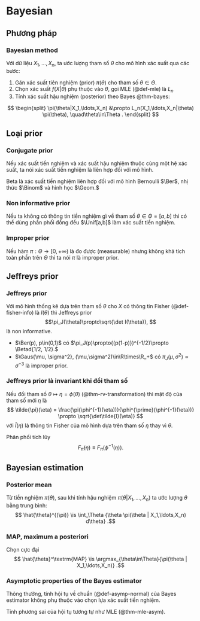 # Bayesian

## Phương pháp

:::{#def-bayesian-method}
### Bayesian method
Với dữ liệu $X_1,\ldots,X_n,$
ta
ước lượng tham số $\theta$ cho mô hình xác suất qua các bước:

1. Gán xác suất tiên nghiệm (prior) $\pi(\theta)$ cho tham số $\theta\in\Theta.$
2. Chọn xác suất $f(X|\theta)$ phụ thuộc vào $\theta,$
gọi MLE (@def-mle) là $L_n$
3. Tính xác suất hậu nghiệm (posterior) theo Bayes @thm-bayes:

$$
\begin{split}
\pi(\theta|X_1,\ldots,X_n)
&\propto
L_n(X_1,\ldots,X_n|\theta)
\pi(\theta),
\quad\theta\in\Theta
.
\end{split}
$$
:::

## Loại prior

:::{#def-conjugate-prior}
### Conjugate prior
Nếu xác suất tiền nghiệm và xác suất hậu nghiệm thuộc cùng một hệ xác suất, ta nói xác suất tiền nghiệm là liên hợp đối với mô hình.
:::

:::{#exm-conjugate-prior}
Beta là xác suất tiền nghiệm liên hợp đối với mô hình Bernoulli $\Ber$, nhị thức $\Binom$ và hình học $\Geom.$
:::

:::{#def-non-informative-prior}
### Non informative prior
Nếu ta không có thông tin tiền nghiệm gì về tham số
$\theta\in\Theta=[a, b]$ thì có thể dùng
phân phối đồng đều $\Unif[a,b]$ làm xác suất tiền nghiệm.
:::

:::{#def-improper-prior}
### Improper prior
Nếu
hàm $\pi:\Theta\to[0,+\infty)$ là đo được (measurable)
nhưng không khả tích toàn phần trên $\Theta$
thì ta nói $\pi$ là improper prior.
:::

## Jeffreys prior

:::{#def-jeffreys-prior}
### Jeffreys prior
Với mô hình thống kê dựa trên tham số $\theta$ cho
$X$
có thông tin Fisher (@def-fisher-info)
là $I(\theta)$ thì Jeffreys prior
$$\pi_J(\theta)\propto\sqrt{\det I(\theta)},
$$
là non informative.
:::

:::{#exm-jeffreys-prior}
- $\Ber(p), p\in(0,1)$ có
$\pi_J(p)\propto{(p(1-p)})^{-1/2}\propto \Betad{1/2, 1/2}.$
- $\Gaus{\mu, \sigma^2}, (\mu,\sigma^2)\in\R\times\R_+$ có
$\pi_J(\mu,\sigma^2)\propto \sigma^{-3}$ là improper prior.
:::

:::{#thm-invariant-jeffreys}
### Jeffreys prior là invariant khi đổi tham số
Nếu đổi tham số $\theta\mapsto\eta = \phi(\theta)$ (@thm-rv-transformation) thì mật độ của tham số mới
$\eta$ là
$$
\tilde{\pi}(\eta) = \frac{\pi(\phi^{-1}(\eta))}{\phi^{\prime}(\phi^{-1}(\eta))}
\propto
\sqrt{\det\tilde{I}(\eta)}
$$
với
$\tilde{I}(\eta)$ là thông tin Fisher của mô hình dựa trên tham số
$\eta$ thay vì $\theta.$
:::
:::{.remark}
Phân phối tích lũy
$$
F_{\tilde{\pi}}(\eta)
\equiv
F_{\pi}(\phi^{-1}(\eta))
.$$
:::
## Bayesian estimation

:::{#def-posterior-mean}
### Posterior mean
Từ tiền nghiệm $\pi(\theta),$
sau khi tính hậu nghiệm $\pi(\theta|X_1,\ldots,X_n)$
ta ước lượng $\theta$ bằng trung bình:
$$
\hat{\theta}^{(\pi)} \is
\int_\Theta {\theta \pi(\theta | X_1,\ldots,X_n) d\theta}
.$$
:::

:::{#def-maximum-posteriori}
### MAP, maximum a posteriori
Chọn cực đại
$$
\hat{\theta}^\textrm{MAP} \is
\argmax_{\theta\in\Theta}{\pi(\theta | X_1,\ldots,X_n)}
.$$
:::

:::{#thm-bayes-convergence}
### Asymptotic properties of the Bayes estimator
Thông thưởng,
tính hội tụ về chuẩn (@def-asymp-normal) của Bayes estimator
không phụ thuộc vào chọn lựa xác suất tiền nghiệm.
:::

:::{.remark}
Tính phương sai của hội tụ tương tự như MLE
(@thm-mle-asym).
:::

